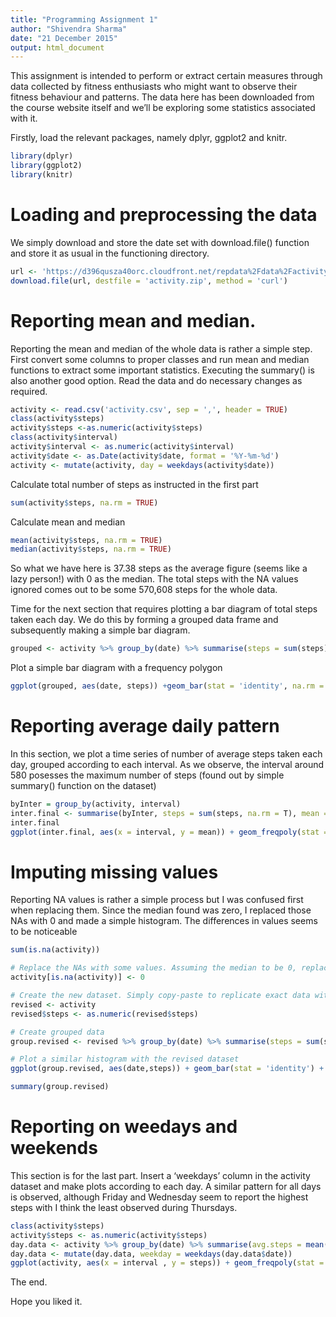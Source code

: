 ```yaml
---
title: "Programming Assignment 1"
author: "Shivendra Sharma"
date: "21 December 2015"
output: html_document
---
```

This assignment is intended to perform or extract certain measures through data collected by fitness enthusiasts who might want to observe their fitness behaviour and patterns.  The data here has been downloaded from the course website itself and we'll be exploring some statistics associated with it.

Firstly, load the relevant packages, namely dplyr, ggplot2 and knitr.

```r
library(dplyr)
library(ggplot2)
library(knitr)
```

# Loading and preprocessing the data
We simply download and store the date set with download.file() function and store it as usual in the functioning directory.
```r
url <- 'https://d396qusza40orc.cloudfront.net/repdata%2Fdata%2Factivity.zip'
download.file(url, destfile = 'activity.zip', method = 'curl')
```

# Reporting mean and median.

Reporting the mean and median of the whole data is rather a simple step. First convert some columns to proper classes and run mean and median functions to extract some important statistics. Executing the summary() is also another good option. Read the data and do necessary changes as required.
```r
activity <- read.csv('activity.csv', sep = ',', header = TRUE)
class(activity$steps)
activity$steps <-as.numeric(activity$steps)
class(activity$interval)
activity$interval <- as.numeric(activity$interval)
activity$date <- as.Date(activity$date, format = '%Y-%m-%d')
activity <- mutate(activity, day = weekdays(activity$date))
```

Calculate total number of steps as instructed in the first part
```r
sum(activity$steps, na.rm = TRUE)
```

Calculate mean and median

```r
mean(activity$steps, na.rm = TRUE)
median(activity$steps, na.rm = TRUE)
```

So what we have here is 37.38 steps as the average figure (seems like a lazy person!) with 0 as the median. The total steps with the NA values ignored comes out to be some 570,608 steps for the whole data.

Time for the next section that requires plotting a bar diagram of total steps taken each day. We do this by forming a grouped data frame and subsequently making a simple bar diagram.
```r
grouped <- activity %>% group_by(date) %>% summarise(steps = sum(steps), na.rm = TRUE)
```

Plot a simple bar diagram with a frequency polygon
```r
ggplot(grouped, aes(date, steps)) +geom_bar(stat = 'identity', na.rm = TRUE) + geom_freqpoly(stat = 'identity', colour = 'red')
```

# Reporting average daily pattern

In this section, we plot a time series of number of average steps taken each day, grouped according to each interval. As we observe, the interval around 580 posesses the maximum number of steps (found out by simple summary() function on the dataset)

```r
byInter = group_by(activity, interval)
inter.final <- summarise(byInter, steps = sum(steps, na.rm = T), mean = mean(steps, na.rm = T), median = median(steps, na.rm = T))
inter.final
ggplot(inter.final, aes(x = interval, y = mean)) + geom_freqpoly(stat = 'identity', colour = 'red') + labs(x = 'Interval', y = 'Avg. steps')
```

# Imputing missing values

Reporting NA values is rather a simple process but I was confused first when replacing them. Since the median found was zero, I replaced those NAs with 0 and made a simple histogram. The differences in values seems to be noticeable

```r
sum(is.na(activity))

# Replace the NAs with some values. Assuming the median to be 0, replace the NAs with zero
activity[is.na(activity)] <- 0

# Create the new dataset. Simply copy-paste to replicate exact data with NAs filled up
revised <- activity
revised$steps <- as.numeric(revised$steps)

# Create grouped data
group.revised <- revised %>% group_by(date) %>% summarise(steps = sum(steps))

# Plot a similar histogram with the revised dataset
ggplot(group.revised, aes(date,steps)) + geom_bar(stat = 'identity') + geom_freqpoly(stat = 'identity')

summary(group.revised)
```

# Reporting on weedays and weekends

This section is for the last part. Insert a 'weekdays' column in the activity dataset and make plots according to each day. A similar pattern for all days is observed, although Friday and Wednesday seem to report the highest steps with I think the least observed during Thursdays.
```r
class(activity$steps)
activity$steps <- as.numeric(activity$steps)
day.data <- activity %>% group_by(date) %>% summarise(avg.steps = mean(steps))
day.data <- mutate(day.data, weekday = weekdays(day.data$date))
ggplot(activity, aes(x = interval , y = steps)) + geom_freqpoly(stat = 'identity', colour = 'red') + facet_grid(.~day)
```

The end.

Hope you liked it.